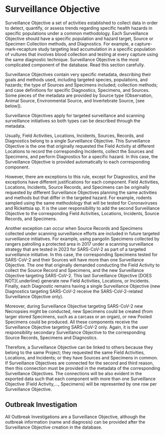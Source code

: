 # Surveillance Objective {.unnumbered}

Surveillance Objective a set of activities established to collect data in order to detect, quantify, or assess trends regarding specific health hazards in specific populations under a common methodology. Each Surveillance Objective should have a specific population and hazard target, Source or Specimen Collection methods, and Diagnostics. For example, a capture-mark-recapture study targeting lead accumulation in a specific population of vultures that involves blood collection and testing at every capture using the same diagnostic technique. Surveillance Objective is the most complicated component of the database. Read this section carefully.

Surveillance Objectives contain very specific metadata, describing their goals and methods used, including targeted species, populations, and hazards; the type of Sources and Specimens included; collection methods; and case definitions for specific Diagnostics, Specimens, and Sources. Some pieces of the metadata are provided by Source type (Observation, Animal Source, Environmental Source, and Invertebrate Source, \[see below\]).

Surveillance Objectives apply for targeted surveillance and scanning surveillance initiatives so both types can be described through the metadata.

Usually, Field Activities, Locations, Incidents, Sources, Records, and Diagnostics belong to a single Surveillance Objective. This Surveillance Objective is the one that originally requested the Field Activity at different Locations to record the corresponding Incidents, collect the Sources and Specimens, and perform Diagnostics for a specific hazard. In this case, the Surveillance Objective is provided automatically to each corresponding component.

However, there are exceptions to this rule, except for Diagnostics, and the exceptions have different justifications for each component. Field Activities, Locations, Incidents, Source Records, and Specimens can be originally requested by different Surveillance Objectives planning the same activities and methods but that differ in the targeted hazard. For example, rodents sampled using the same methodology that will be tested for Coronaviruses and Rickettsia sp. It is the user responsibility to add the second Surveillance Objective to the corresponding Field Activities, Locations, Incidents, Source Records, and Specimens.

Another exception can occur when Source Records and Specimens collected under scanning surveillance efforts are included in future targeted surveillance initiatives. For example, using pangolin Specimens collected by rangers patrolling a protected area in 2017 under a scanning surveillance strategy that are tested in 2023 for SARS-CoV-2 as part of a targeted surveillance initiative. In this case, the corresponding Specimens tested for SARS-CoV-2 and their Sources will have more than one Surveillance Objective. The one that originally demanded conducting the Field Activity to collect the Source Record and Specimens, and the new Surveillance Objective targeting SARS-CoV-2. This last Surveillance Objective \[DOES NOT\]{.underline} generate new Field Activities, Locations, or Incidents. Finally, each Diagnostic remains having a single Surveillance Objective (new Diagnostics targeting SARS-CoV-2 receive the SARS-CoV-2-related Surveillance Objective only).

Moreover, during Surveillance Objective targeting SARS-CoV-2 new Necropsies might be conducted, new Specimens could be created (from larger stored Specimens, such as a carcass or an organ), or new Pooled Specimens could be produced. All these components receive the Surveillance Objective targeting SARS-CoV-2 only. Again, it is the user responsibility secondary Surveillance Objective to the corresponding Source Records, Specimens and Diagnostics.

Therefore, a Surveillance Objective can be linked to others because they belong to the same Project; they requested the same Field Activities, Locations, and Incidents; or they have Sources and Specimens in common. If Surveillance Objectives are connected for the second and third reason, then this connection must be provided in the metadata of the corresponding Surveillance Objectives. The connections will be also evident in the exported data such that each component with more than one Surveillance Objective (Field Activity,..., Specimens) will be represented by one row per Surveillance Objective.

## Outbreak Investigation

All Outbreak Investigations are a Surveillance Objective, although the outbreak information (name and diagnosis) can be provided after the Surveillance Objective creation in the database.
